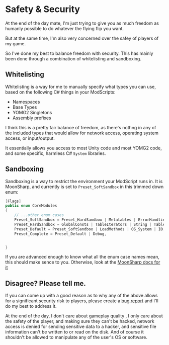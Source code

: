 
# Safety & Security

At the end of the day mate, I'm just trying to give you as much freedom as humanly possible to do whatever the flying flip you want.

But at the same time, I'm also very concerned over the safey of players of my game.

So I've done my best to balance freedom with security. This has mainly been done through a combination of whitelisting and sandboxing.

## Whitelisting

Whitelisting is a way for me to manually specify what types you can use, based on the following C# things in your ModScripts:

- Namespaces
- Base Types
- YOMG2 Singletons
- Assembly prefixes

<Whitelist />

I think this is a pretty fair balance of freedom, as there's nothng in any of the included types that would allow for network access, operating system access, or input/output.

It essentially allows you access to most Unity code and most YOMG2 code, and some specific, harmless C# `System` libraries.

## Sandboxing

Sandboxing is a way to restrict the environment your ModScript runs in. It is MoonSharp, and currently is set to `Preset_SoftSandbox` in this trimmed down enum:

```csharp {5}
[Flags]
public enum CoreModules
{
    // ...other enum cases
    Preset_SoftSandbox = Preset_HardSandbox | Metatables | ErrorHandling | Coroutine | OS_Time | Dynamic,
    Preset_HardSandbox = GlobalConsts | TableIterators | String | Table | Basic | Math | Bit32,
    Preset_Default = Preset_SoftSandbox | LoadMethods | OS_System | IO,
    Preset_Complete = Preset_Default | Debug,


}
```

If you are advanced enough to know what all the enum case names mean, this should make sence to you. Otherwise, look at the [MoonSharp docs for it](<(https://www.moonsharp.org/sandbox.html)>)

## Disagree? Please tell me.

If you can come up with a good reason as to why any of the above allows for a significant security risk to players, please create a <a target="_blank" href={featureRequestUrl}>bug report</a> and I'll do my best to address it.

At the end of the day, I don't care about gameplay quality , I only care about the safety of the player, and making sure they can't be hacked, network access is denied for sending sensitive data to a hacker, and sensitive file information can't be written to or read on the disk. And of course it shouldn't be allowed to manipulate any of the user's OS or software.
